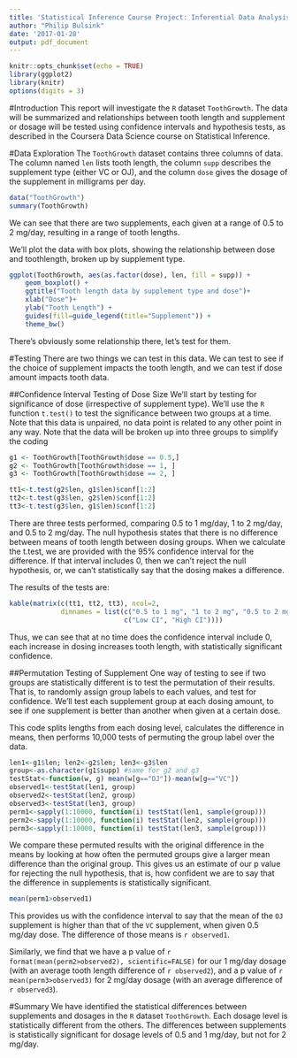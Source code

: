 ```yaml
---
title: 'Statistical Inference Course Project: Inferential Data Analysis'
author: "Philip Bulsink"
date: '2017-01-28'
output: pdf_document
---
```


```r
knitr::opts_chunk$set(echo = TRUE)
library(ggplot2)
library(knitr)
options(digits = 3)
```

#Introduction
This report will investigate the `R` dataset `ToothGrowth`. The data will be summarized and relationships between tooth length and supplement or dosage will be tested using confidence intervals and hypothesis tests, as described in the Coursera Data Science course on Statistical Inference.

#Data Exploration
The `ToothGrowth` dataset contains three columns of data. The column named `len` lists tooth length, the column `supp` describes the supplement type (either VC or OJ), and the column `dose` gives the dosage of the supplement in milligrams per day. 

```r
data("ToothGrowth")
summary(ToothGrowth)
```

We can see that there are two supplements, each given at a range of 0.5 to 2 mg/day, resulting in a range of tooth lengths. 

We'll plot the data with box plots, showing the relationship between dose and toothlength, broken up by supplement type. 
```r
ggplot(ToothGrowth, aes(as.factor(dose), len, fill = supp)) + 
    geom_boxplot() + 
    ggtitle("Tooth length data by supplement type and dose")+ 
    xlab("Dose")+
    ylab("Tooth Length") +
    guides(fill=guide_legend(title="Supplement")) +
    theme_bw()
```

There's obviously some relationship there, let's test for them.

#Testing
There are two things we can test in this data. We can test to see if the choice of supplement impacts the tooth length, and we can test if dose amount impacts tooth data. 

##Confidence Interval Testing of Dose Size
We'll start by testing for significance of dose (irrespective of supplement type). We'll use the `R` function `t.test()` to test the significance between two groups at a time. Note that this data is unpaired, no data point is related to any other point in any way. Note that the data will be broken up into three groups to simplify the coding

```r
g1 <- ToothGrowth[ToothGrowth$dose == 0.5,]
g2 <- ToothGrowth[ToothGrowth$dose == 1, ]
g3 <- ToothGrowth[ToothGrowth$dose == 2, ]

tt1<-t.test(g2$len, g1$len)$conf[1:2]
tt2<-t.test(g3$len, g2$len)$conf[1:2]
tt3<-t.test(g3$len, g1$len)$conf[1:2]
```

There are three tests performed, comparing 0.5 to 1 mg/day, 1 to 2 mg/day, and 0.5 to 2 mg/day. The null hypothesis states that there is no difference between means of tooth length between dosing groups. When we calculate the t.test, we are provided with the 95% confidence interval for the difference. If that interval includes 0, then we can't reject the null hypothesis, or, we can't statistically say that the dosing makes a difference.

The results of the tests are:
```r
kable(matrix(c(tt1, tt2, tt3), ncol=2, 
             dimnames = list(c("0.5 to 1 mg", "1 to 2 mg", "0.5 to 2 mg"), 
                             c("Low CI", "High CI"))))
```

Thus, we can see that at no time does the confidence interval include 0, each increase in dosing increases tooth length, with statistically significant confidence.

##Permutation Testing of Supplement
One way of testing to see if two groups are statistically different is to test the permutation of their results. That is, to randomly assign group labels to each values, and test for confidence. We'll test each supplement group at each dosing amount, to see if one supplement is better than another when given at a certain dose. 

This code splits lengths from each dosing level, calculates the difference in means, then performs 10,000 tests of permuting the group label over the data. 

```r
len1<-g1$len; len2<-g2$len; len3<-g3$len
group<-as.character(g1$supp) #same for g2 and g3
testStat<-function(w, g) mean(w[g=="OJ"])-mean(w[g=="VC"])
observed1<-testStat(len1, group)
observed2<-testStat(len2, group)
observed3<-testStat(len3, group)
perm1<-sapply(1:10000, function(i) testStat(len1, sample(group)))
perm2<-sapply(1:10000, function(i) testStat(len2, sample(group)))
perm3<-sapply(1:10000, function(i) testStat(len3, sample(group)))
```


We compare these permuted results with the original difference in the means by looking at how often the permuted groups give a larger mean difference than the original group. This gives us an estimate of our p value for rejecting the null hypothesis, that is, how confident we are to say that the difference in supplements is statistically significant. 

```r
mean(perm1>observed1)
```

This provides us with the confidence interval to say that the mean of the `OJ` supplement is higher than that of the `VC` supplement, when given 0.5 mg/day dose. The difference of those means is `r observed1`.

Similarly, we find that we have a p value of `r format(mean(perm2>observed2), scientific=FALSE)` for our 1 mg/day dosage (with an average tooth length difference of `r observed2`), and a p value of `r mean(perm3>observed3)` for 2 mg/day dosage (with an average difference of `r observed3`).

#Summary
We have identified the statistical differences between supplements and dosages in the `R` dataset `ToothGrowth`. Each dosage level is statistically different from the others. The differences between supplements is statistically significant for dosage levels of 0.5 and 1 mg/day, but not for 2 mg/day. 

